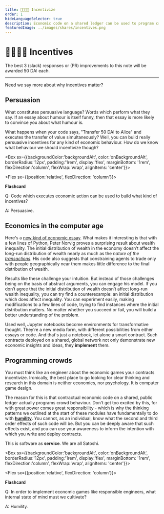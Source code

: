 ```yaml
---
title: 👨‍👩‍👧‍👦 Incentivize
order: 1
hideLanguageSelector: true
description: Economic code on a shared ledger can be used to program crowds. Here we begin the exploration of what kinds of programs we should think about writing and why.
featuredImage: ../images/shares/incentives.png
---
```


# 👨‍👩‍👧‍👦 Incentives

The best 3 (slack) responses or (PR) improvements to this note will be awarded 50 DAI each.

---

Need we say more about why incentives matter?

## Persuasion

What constitutes persuasive language? Words which perform what they say. If an essay about 
humour is itself funny, then that essay is more likely to convince you about what humour is.

What happens when your code says, "Transfer 50 DAI to Alice" and executes the transfer of value simultaneously? Well, you can build really persuasive incentives for any kind of economic behaviour. How do we know what behaviour we should incentivize though?

<Box sx={{backgroundColor:'backgroundAlt', color:'onBackgroundAlt', borderRadius:'12px', padding:'1rem', display:'flex', marginBottom: '1rem', flexDirection:'column', flexWrap:'wrap', alignItems: 'center'}}>

<Chocolate>

<Flex sx={{position:'relative', flexDirection: 'column'}}>

**Flashcard**

Q: Code which executes economic action can be used to build what kind of incentives?

A: Persuasive.

</Flex>

</Chocolate>

</Box>

## Economics in the computer age

Here's a [new kind of economic essay](https://github.com/norvig/pytudes/blob/master/ipynb/Economics.ipynb). What makes it interesting is that with a few lines of Python, Peter Norvig proves a surprising result about wealth inequality. The initial distribution of wealth in the economy doesn’t affect the long-run distribution of wealth nearly as much as the *nature of the [transactions](/learn/module-4/self-enquiry/#identity-we-can-live-with)*. His code also suggests that constraining agents to trade only with people geographically near them makes little difference to the final distribution of wealth.

Results like these challenge your intuition. But instead of those challenges being on the basis 
of abstract arguments, you can engage his model. If you don’t agree that the initial 
distribution of wealth doesn’t affect long-run wealth inequality, you can try find a 
counterexample: an initial distribution which does affect inequality. You can experiment easily, 
making modifications to a few lines of code, trying to find instances where the initial 
distribution matters. No matter whether you succeed or fail, you will build a better 
understanding of the problem.

Used well, Jupyter notebooks become environments for transformative thought. They’re a new 
media form, with different possibilities from either essays or code. And that's just a notebook, 
let alone a smart contract. Such contracts deployed on a shared, global network not only 
demonstrate new economic insights and ideas, they **implement** them.

## Programming crowds

You must <Link to="https://blog.oceanprotocol.com/towards-a-practice-of-token-engineering-b02feeeff7ca">think like an engineer</Link> 
about the <Link to="https://www.youtube.com/channel/UC-o87lCF9HaEuj0R-3VT1yg">economic games</Link> your contracts incentivize. Ironically, the best place to go looking for clear thinking and 
research in this domain is neither economics, nor psychology. It is computer game design.

The reason for this is that contractual economic code on a shared, public ledger actually 
programs crowd behaviour. Don't get too excited by this, for with great power comes great 
responsibility - which is why the thinking patterns we outlined at the start of these modules 
have fundamentally to do with **[humility](/learn/module-3/humility/)**. You cannot, as an 
individual, know what the second and third order effects of such code will be. But you can be 
deeply aware that such effects exist, and you can use your awareness to inform the intention 
with which you write and deploy contracts.

This is software as **service**. We are all Satoshi.

<Box sx={{backgroundColor:'backgroundAlt', color:'onBackgroundAlt', borderRadius:'12px', padding:'1rem', display:'flex', marginBottom: '1rem', flexDirection:'column', flexWrap:'wrap', alignItems: 'center'}}>

<Chocolate>

<Flex sx={{position:'relative', flexDirection: 'column'}}>

**Flashcard**

Q: In order to implement economic games like responsible engineers, what internal state of mind must we cultivate?

A: Humility.

</Flex>

</Chocolate>

</Box>

